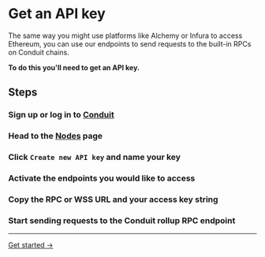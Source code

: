 
# Get an API key

The same way you might use platforms like Alchemy or Infura to access Ethereum, you can use our endpoints to send requests to the built-in RPCs on Conduit chains. 

**To do this you'll need to get an API key.**

## Steps

<Steps>

### Sign up or log in to [Conduit](https://app.conduit.xyz/)

### Head to the [Nodes](https://app.conduit.xyz/nodes) page

### Click `Create new API key` and name your key

### Activate the endpoints you would like to access

### Copy the RPC or WSS URL and your access key string

### Start sending requests to the Conduit rollup RPC endpoint

</Steps>

---

[Get started →](https://app.conduit.xyz/nodes)
